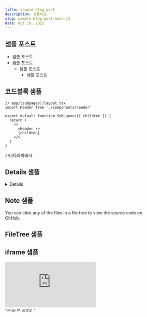 ```yaml
---
title: sample blog post
description: 샘플이요.
slug: sample-blog-post-next-13
date: Oct 19, 2023
---
```


## 샘플 포스트
- 샘플 포스트
- 샘플 포스트
  - 샘플 포스트
    - 샘플 포스트

## 코드블록 샘플

```tsx
// app/(subpages)/layout.tsx
import Header from './components/header'

export default function SubLayout({ children }) {
  return (
    <>
      <Header />
      {children}
    </>
  )
}
```

가나다라마바사

## Details 샘플
<Details summary="오늘의 환율">
    <ul>
        <li>달러($) : 1,135.90</li>
        <li>유로(€) : 1,284.08</li>
        <li>엔(￥) : 1,014.88</li>
    </ul>
</Details>

## Note 샘플
<Note>
  You can click any of the files in a file tree to view the source code on
  GitHub.
</Note>

## FileTree 샘플
<FileTree>
  <Folder name="app" open>
    <Folder 
      name="components" 
      open 
      note="contains our general components" 
    >
    </Folder>
    <File
      name="layout.tsx"
      type="layout"
      note="contains our <head> and <body>"
      url="https://github.com/kkingmo"
    />
    <File
      name="page.tsx"
      type="page"
      note="contains our Home Page"
      url="https://github.com/kkingmo"
    />
    <Folder
      name="(subpages)"
      open
      note="route groups aren't included in the URL"
    >    
      <Folder 
        name="components" 
        open
      >
        <File 
          name="header.tsx" 
          type="component" 
          url="https://github.com/kkingmo"
          note="<Header />"
        />
      </Folder>
      <File 
        name="layout.tsx" 
        type="layout" 
        note="contains our <Header />" 
        url="https://github.com/kkingmo" 
      />
      <Folder name="about" open>
        <File 
          name="page.tsx" 
          type="page" 
          url="https://github.com/kkingmo"
          />
      </Folder>
      <Folder name="projects">
        <File 
          name="page.tsx" 
          type="page"
          url="https://github.com/kkingmo" />
      </Folder>
    </Folder>

  </Folder>
</FileTree>

## iframe 샘플
<div style={{ margin: 'auto', maxWidth: '500px', height: '300px' }}>
  <iframe
    style={{
      width: '100%',
      height: '100%',
    }}
    src="https://www.youtube.com/embed/Da4P2uT4mVc?si=hFBac6zHz51WQPbO"
    title="YouTube video player"
    frameBorder="0"
    allow="clipboard-write; encrypted-media; picture-in-picture; web-share"
    allowFullScreen
  ></iframe>
</div>
<small style={{ display: 'block', textAlign: 'center' }}>
  <i>"유-토-부. 동영상. "</i>
</small>